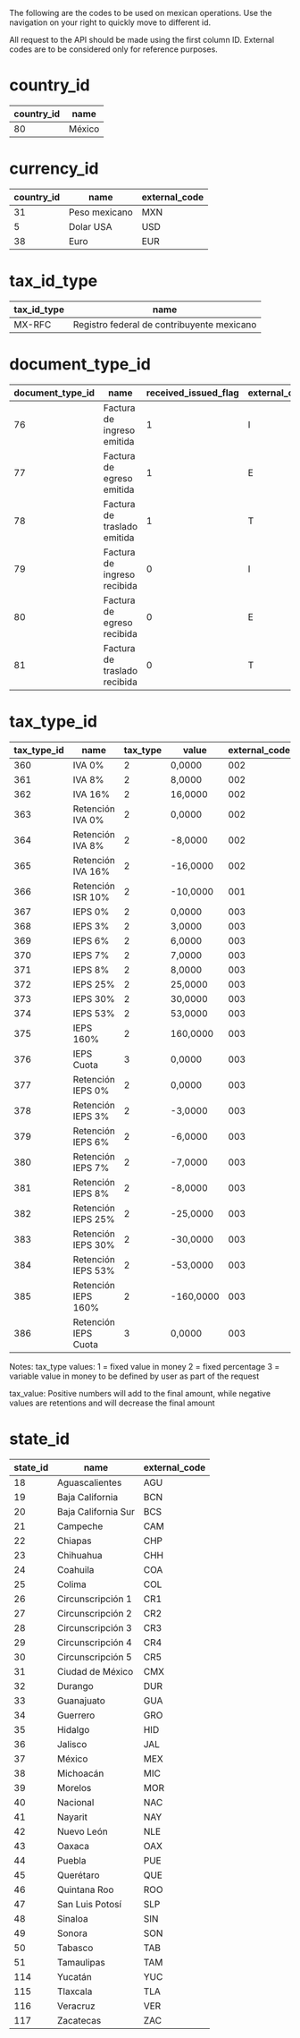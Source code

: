 The following are the codes to be used on mexican operations. Use the navigation on your right to quickly move to different id.

All request to the API should be made using the first column ID. External codes are to be considered only for reference purposes.

# country_id
| country_id | name   |
|------------|--------|
| 80         | México |

# currency_id
| country_id | name          | external_code |
|------------|---------------|---------------|
| 31         | Peso mexicano | MXN           |
| 5          | Dolar USA     | USD           |
| 38         | Euro          | EUR           |

# tax_id_type
| tax_id_type | name                                       |
|-------------|--------------------------------------------|
| MX-RFC      | Registro federal de contribuyente mexicano |


# document_type_id
| document_type_id | name                         | received_issued_flag | external_code |
|------------------|------------------------------|----------------------|---------------|
| 76               | Factura de ingreso emitida   | 1                    | I             |
| 77               | Factura de egreso emitida    | 1                    | E             |
| 78               | Factura de traslado emitida  | 1                    | T             |
| 79               | Factura de ingreso recibida  | 0                    | I             |
| 80               | Factura de egreso recibida   | 0                    | E             |
| 81               | Factura de traslado recibida | 0                    | T             |


# tax_type_id
| tax_type_id | name                    | tax_type | value      | external_code |
|-------------|-------------------------|----------|------------|---------------|
| 360         | IVA 0%                 | 2        | 0,0000     | 002           |
| 361         | IVA 8%                 | 2        | 8,0000     | 002           |
| 362         | IVA 16%                | 2        | 16,0000    | 002           |
| 363         | Retención IVA 0%       | 2        | 0,0000     | 002           |
| 364         | Retención IVA 8%       | 2        | -8,0000    | 002           |
| 365         | Retención IVA 16%      | 2        | -16,0000   | 002           |
| 366         | Retención ISR 10%      | 2        | -10,0000   | 001           |
| 367         | IEPS 0%                | 2        | 0,0000     | 003           |
| 368         | IEPS 3%                | 2        | 3,0000     | 003           |
| 369         | IEPS 6%                | 2        | 6,0000     | 003           |
| 370         | IEPS 7%                | 2        | 7,0000     | 003           |
| 371         | IEPS 8%                | 2        | 8,0000     | 003           |
| 372         | IEPS 25%               | 2        | 25,0000    | 003           |
| 373         | IEPS 30%               | 2        | 30,0000    | 003           |
| 374         | IEPS 53%               | 2        | 53,0000    | 003           |
| 375         | IEPS 160%              | 2        | 160,0000   | 003           |
| 376         | IEPS Cuota             | 3        | 0,0000     | 003           |
| 377         | Retención IEPS 0%      | 2        | 0,0000     | 003           |
| 378         | Retención IEPS 3%      | 2        | -3,0000    | 003           |
| 379         | Retención IEPS 6%      | 2        | -6,0000    | 003           |
| 380         | Retención IEPS 7%      | 2        | -7,0000    | 003           |
| 381         | Retención IEPS 8%      | 2        | -8,0000    | 003           |
| 382         | Retención IEPS 25%     | 2        | -25,0000   | 003           |
| 383         | Retención IEPS 30%     | 2        | -30,0000   | 003           |
| 384         | Retención IEPS 53%     | 2        | -53,0000   | 003           |
| 385         | Retención IEPS 160%    | 2        | -160,0000  | 003           |
| 386         | Retención IEPS Cuota   | 3        | 0,0000     | 003           |

Notes:
tax_type values:
1 = fixed value in money
2 = fixed percentage
3 = variable value in money to be defined by user as part of the request

tax_value:
Positive numbers will add to the final amount, while negative values are retentions and will decrease the final amount

# state_id
| state_id | name                   | external_code |
|----------|------------------------|---------------|
| 18       | Aguascalientes         | AGU           |
| 19       | Baja California        | BCN           |
| 20       | Baja California Sur    | BCS           |
| 21       | Campeche               | CAM           |
| 22       | Chiapas                | CHP           |
| 23       | Chihuahua              | CHH           |
| 24       | Coahuila               | COA           |
| 25       | Colima                 | COL           |
| 26       | Circunscripción 1      | CR1           |
| 27       | Circunscripción 2      | CR2           |
| 28       | Circunscripción 3      | CR3           |
| 29       | Circunscripción 4      | CR4           |
| 30       | Circunscripción 5      | CR5           |
| 31       | Ciudad de México       | CMX           |
| 32       | Durango                | DUR           |
| 33       | Guanajuato             | GUA           |
| 34       | Guerrero               | GRO           |
| 35       | Hidalgo                | HID           |
| 36       | Jalisco                | JAL           |
| 37       | México                 | MEX           |
| 38       | Michoacán              | MIC           |
| 39       | Morelos                | MOR           |
| 40       | Nacional               | NAC           |
| 41       | Nayarit                | NAY           |
| 42       | Nuevo León             | NLE           |
| 43       | Oaxaca                 | OAX           |
| 44       | Puebla                 | PUE           |
| 45       | Querétaro              | QUE           |
| 46       | Quintana Roo           | ROO           |
| 47       | San Luis Potosí        | SLP           |
| 48       | Sinaloa                | SIN           |
| 49       | Sonora                 | SON           |
| 50       | Tabasco                | TAB           |
| 51       | Tamaulipas             | TAM           |
| 114      | Yucatán                | YUC           |
| 115      | Tlaxcala               | TLA           |
| 116      | Veracruz               | VER           |
| 117      | Zacatecas              | ZAC           |


